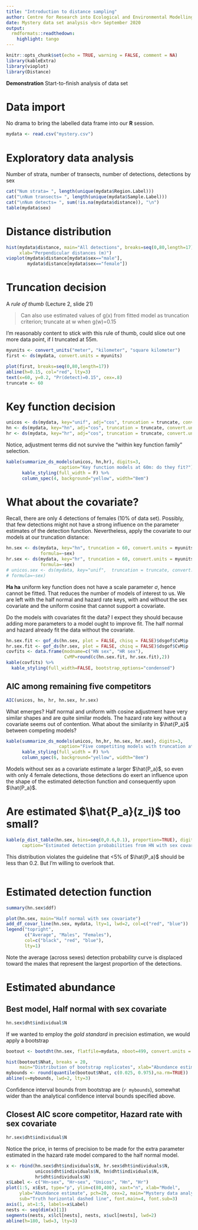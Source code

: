 ```yaml
---
title: "Introduction to distance sampling"
author: Centre for Research into Ecological and Environmental Modelling <br> **University of St Andrews**
date: Mystery data set analysis <br> September 2020
output:
  rmdformats::readthedown:
    highlight: tango
---
```

  
```r
knitr::opts_chunk$set(echo = TRUE, warning = FALSE, comment = NA)
library(kableExtra)
library(vioplot)
library(Distance)
```

<div class="alert  alert-success">
  <strong>Demonstration</strong> Start-to-finish analysis of data set
</div>

# Data import

No drama to bring the labelled data frame into our **R** session.

```r
mydata <- read.csv("mystery.csv")
```

# Exploratory data analysis

Number of strata, number of transects, number of detections, detections by sex

```r
cat("Num strata= ", length(unique(mydata$Region.Label)))
cat("\nNum transects= ", length(unique(mydata$Sample.Label)))
cat("\nNum detects= ", sum(!is.na(mydata$distance)), "\n")
table(mydata$sex)
```

# Distance distribution

```r
hist(mydata$distance, main="All detections", breaks=seq(0,80,length=17),
     xlab="Perpendicular distances (m)")
vioplot(mydata$distance[mydata$sex=="male"],
        mydata$distance[mydata$sex=="female"])
```

# Truncation decision

A *rule of thumb* (Lecture 2, slide 21)

> Can also use estimated values of g(x) from fitted model as truncation criterion; truncate at w when g(w)=0.15

I'm reasonably content to stick with this rule of thumb, could slice out one more data point, if I truncated at 55m.

```r
myunits <- convert_units("meter", "kilometer", "square kilometer")
first <- ds(mydata, convert.units = myunits)
```

```r
plot(first, breaks=seq(0,80,length=17))
abline(h=0.15, col="red", lty=3)
text(x=60, y=0.2, "Pr(detect)=0.15", cex=.8)
truncate <- 60
```

# Key function decision

```r
unicos <- ds(mydata, key="unif", adj="cos", truncation = truncate, convert.units = myunits)
hn <- ds(mydata, key="hn", adj="cos", truncation = truncate, convert.units = myunits)
hr <- ds(mydata, key="hr", adj="cos", truncation = truncate, convert.units = myunits)
```

Notice, adjustment terms did not survive the "within key function family" selection.

```r
kable(summarize_ds_models(unicos, hn,hr), digits=3,
                    caption="Key function models at 60m: do they fit?")  %>%
      kable_styling(full_width = F) %>%
      column_spec(4, background="yellow", width="8em")
```

# What about the covariate?

Recall, there are only 4 detections of females (10\% of data set).  Possibly, that few detections might not have a strong influence on the parameter estimates of the detection function.  Nevertheless, apply the covariate to our models at our truncation distance:

```r
hn.sex <- ds(mydata, key="hn", truncation = 60, convert.units = myunits,
             formula=~sex)
hr.sex <- ds(mydata, key="hr", truncation = 60, convert.units = myunits,
             formula=~sex)
# unicos.sex <- ds(mydata, key="unif",  truncation = truncate, convert.units = myunits,
# formula=~sex)
```

**Ha ha** uniform key function does not have a scale parameter $\sigma$, hence cannot be fitted.  That reduces the number of models of interest to us.  We are left with the half normal and hazard rate keys, with and without the sex covariate and the uniform cosine that cannot support a covariate.  

Do the models with covariates fit the data?  I expect they should because adding more parameters to a model ought to improve fit.  The half normal and hazard already fit the data without the covariate.

```r
hn.sex.fit <- gof_ds(hn.sex, plot = FALSE, chisq = FALSE)$dsgof$CvM$p
hr.sex.fit <- gof_ds(hr.sex, plot = FALSE, chisq = FALSE)$dsgof$CvM$p
covfits <- data.frame(modname=c("HN sex", "HR sex"), 
                      CvMP=round(c(hn.sex.fit, hr.sex.fit),2))
kable(covfits) %>%
  kable_styling(full_width=FALSE, bootstrap_options="condensed")

```

## AIC among remaining five competitors

```r
AIC(unicos, hn, hr, hn.sex, hr.sex)
```

What emerges?  Half normal and uniform with cosine adjustment have very similar shapes and are quite similar models.  The hazard rate key without a covariate seems out of contention.  What about the similarity in $\hat{P_a}$ between competing models?

```r
kable(summarize_ds_models(unicos, hn,hr, hn.sex, hr.sex), digits=3,
                    caption="Five competiting models with truncation at 60m")  %>%
      kable_styling(full_width = F) %>%
      column_spec(6, background="yellow", width="8em")
```

Models without sex as a covariate estimate a larger $\hat{P_a}$, so even with only 4 female detections, those detections do exert an influence upon the shape of the estimated detection function and consequently upon $\hat{P_a}$.

# Are estimated $\hat{P_a}(z_i)$ too small?

```r
kable(p_dist_table(hn.sex, bins=seq(0,0.6,0.1), proportion=TRUE), digits=3,
      caption="Estimated detection probabilities from HN with sex covariate.")
```
This distribution violates the guideline that <5\% of $\hat{P_a}$ should be less than 0.2.  But I'm willing to overlook that.  

```r


```


# Estimated detection function

```r
summary(hn.sex$ddf)
```
```r
plot(hn.sex, main="Half normal with sex covariate")
add_df_covar_line(hn.sex, mydata, lty=1, lwd=2, col=c("red", "blue"))
legend("topright", 
       c("Average", "Males", "Females"),
       col=c("black", "red", "blue"),
       lty=1)
```

Note the average (across sexes) detection probability curve is displaced toward the males that represent the largest proportion of the detections.

# Estimated abundance

## Best model, Half normal with sex covariate
```r
hn.sex$dht$individual$N
```

If we wanted to employ the *gold standard* in precision estimation, we would apply a bootstrap

```r
bootout <- bootdht(hn.sex, flatfile=mydata, nboot=499, convert.units = myunits)
```

```r
hist(bootout$Nhat, breaks = 20, 
     main="Distribution of bootstrap replicates", xlab="Abundance estimate")
mybounds <- round(quantile(bootout$Nhat, c(0.025, 0.975),na.rm=TRUE))
abline(v=mybounds, lwd=2, lty=3)
```

Confidence interval bounds from bootstrap are (`r mybounds`), somewhat wider than the analytical confidence interval bounds specified above.


## Closest AIC score competitor, Hazard rate with sex covariate
```r
hr.sex$dht$individual$N
```

Notice the price, in terms of precision to be made for the extra parameter estimated in the hazard rate model compared to the half normal model.


```r
x <- rbind(hn.sex$dht$individuals$N, hr.sex$dht$individuals$N,
           unicos$dht$individuals$N, hn$dht$individuals$N, 
           hr$dht$individuals$N)
x$Label <- c("Hn~sex", "Hr~sex", "Unicos", "Hn", "Hr")
plot(1:5, x$Est, type="p", ylim=c(80,400), xaxt="n", xlab="Model", 
     ylab="Abundance estimate", pch=20, cex=2, main="Mystery data analysis",
     sub="Truth horizontal dashed line", font.main=4, font.sub=3)
axis(1, at=1:5, labels=x$Label)
nests <- seq(dim(x)[1])
segments(nests, x$lcl[nests], nests, x$ucl[nests], lwd=2)
abline(h=180, lwd=3, lty=3)
```